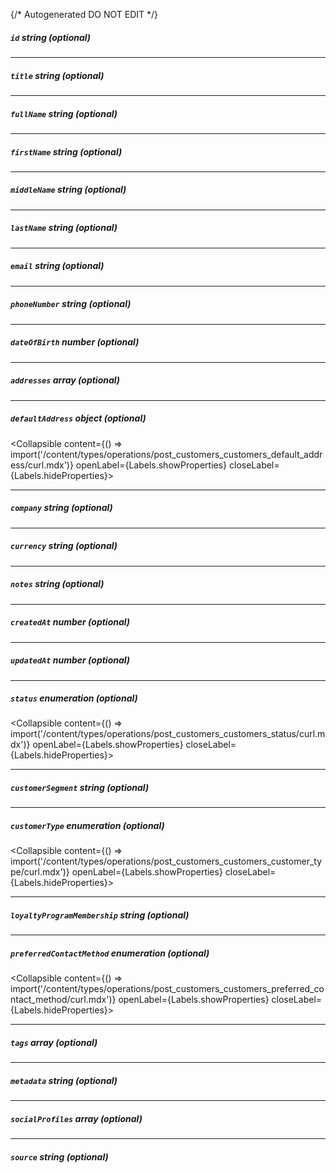 {/* Autogenerated DO NOT EDIT  */}

##### `id` _string (optional)_

---
##### `title` _string (optional)_

---
##### `fullName` _string (optional)_

---
##### `firstName` _string (optional)_

---
##### `middleName` _string (optional)_

---
##### `lastName` _string (optional)_

---
##### `email` _string (optional)_

---
##### `phoneNumber` _string (optional)_

---
##### `dateOfBirth` _number (optional)_

---
##### `addresses` _array (optional)_

---
##### `defaultAddress` _object (optional)_
<Collapsible content={() => import('/content/types/operations/post_customers_customers_default_address/curl.mdx')} openLabel={Labels.showProperties} closeLabel={Labels.hideProperties}>
</Collapsible>

---
##### `company` _string (optional)_

---
##### `currency` _string (optional)_

---
##### `notes` _string (optional)_

---
##### `createdAt` _number (optional)_

---
##### `updatedAt` _number (optional)_

---
##### `status` _enumeration (optional)_
<Collapsible content={() => import('/content/types/operations/post_customers_customers_status/curl.mdx')} openLabel={Labels.showProperties} closeLabel={Labels.hideProperties}>
</Collapsible>

---
##### `customerSegment` _string (optional)_

---
##### `customerType` _enumeration (optional)_
<Collapsible content={() => import('/content/types/operations/post_customers_customers_customer_type/curl.mdx')} openLabel={Labels.showProperties} closeLabel={Labels.hideProperties}>
</Collapsible>

---
##### `loyaltyProgramMembership` _string (optional)_

---
##### `preferredContactMethod` _enumeration (optional)_
<Collapsible content={() => import('/content/types/operations/post_customers_customers_preferred_contact_method/curl.mdx')} openLabel={Labels.showProperties} closeLabel={Labels.hideProperties}>
</Collapsible>

---
##### `tags` _array (optional)_

---
##### `metadata` _string (optional)_

---
##### `socialProfiles` _array (optional)_

---
##### `source` _string (optional)_


